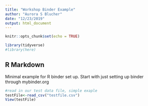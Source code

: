 ```yaml
---
title: "Workshop Binder Example"
author: "Aurora S Blucher"
date: "12/23/2019"
output: html_document
---
```


```r
knitr::opts_chunk$set(echo = TRUE)

library(tidyverse)
#library(here)
```

## R Markdown

Minimal example for R binder set up. Start with just setting up binder through mybinder.org

```r
#read in our test data file, simple exaple
testFile<-read_csv("testfile.csv")
View(testFile)





```


